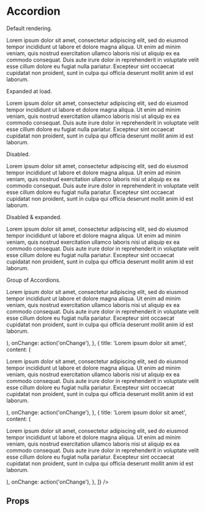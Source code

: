

<Meta title="Components/Accordion" component={Accordion} />

# Accordion

Default rendering.

<Preview>
  <Story name="default">
    <Accordion title="Lorem ipsum dolor sit amet">
      <p>
        Lorem ipsum dolor sit amet, consectetur adipiscing elit, sed do eiusmod tempor incididunt
        ut labore et dolore magna aliqua. Ut enim ad minim veniam, quis nostrud exercitation
        ullamco laboris nisi ut aliquip ex ea commodo consequat. Duis aute irure dolor in
        reprehenderit in voluptate velit esse cillum dolore eu fugiat nulla pariatur. Excepteur
        sint occaecat cupidatat non proident, sunt in culpa qui officia deserunt mollit anim id
        est laborum.
      </p>
    </Accordion>
  </Story>
</Preview>

Expanded at load.

<Preview>
  <Story name="expanded by default">
    <Accordion title="Lorem ipsum dolor sit amet" defaultExpanded>
      <p>
        Lorem ipsum dolor sit amet, consectetur adipiscing elit, sed do eiusmod tempor incididunt
        ut labore et dolore magna aliqua. Ut enim ad minim veniam, quis nostrud exercitation
        ullamco laboris nisi ut aliquip ex ea commodo consequat. Duis aute irure dolor in
        reprehenderit in voluptate velit esse cillum dolore eu fugiat nulla pariatur. Excepteur
        sint occaecat cupidatat non proident, sunt in culpa qui officia deserunt mollit anim id
        est laborum.
      </p>
    </Accordion>
  </Story>
</Preview>

Disabled.

<Preview>
  <Story name="disabled">
    <Accordion title="Lorem ipsum dolor sit amet" disabled>
      <p>
        Lorem ipsum dolor sit amet, consectetur adipiscing elit, sed do eiusmod tempor incididunt
        ut labore et dolore magna aliqua. Ut enim ad minim veniam, quis nostrud exercitation
        ullamco laboris nisi ut aliquip ex ea commodo consequat. Duis aute irure dolor in
        reprehenderit in voluptate velit esse cillum dolore eu fugiat nulla pariatur. Excepteur
        sint occaecat cupidatat non proident, sunt in culpa qui officia deserunt mollit anim id
        est laborum.
      </p>
    </Accordion>
  </Story>
</Preview>

Disabled & expanded.

<Preview>
  <Story name="disabled &amp; expanded">
    <Accordion title="Lorem ipsum dolor sit amet" disabled defaultExpanded>
      <p>
        Lorem ipsum dolor sit amet, consectetur adipiscing elit, sed do eiusmod tempor incididunt
        ut labore et dolore magna aliqua. Ut enim ad minim veniam, quis nostrud exercitation
        ullamco laboris nisi ut aliquip ex ea commodo consequat. Duis aute irure dolor in
        reprehenderit in voluptate velit esse cillum dolore eu fugiat nulla pariatur. Excepteur
        sint occaecat cupidatat non proident, sunt in culpa qui officia deserunt mollit anim id
        est laborum.
      </p>
    </Accordion>
  </Story>
</Preview>

Group of Accordions.

<Preview>
  <Story name="group of accordions">
    <AccordionGroup
      items={[
        {
          title: 'Lorem ipsum dolor sit amet',
          content: (
            <p>
              Lorem ipsum dolor sit amet, consectetur adipiscing elit, sed do eiusmod tempor
              incididunt ut labore et dolore magna aliqua. Ut enim ad minim veniam, quis nostrud
              exercitation ullamco laboris nisi ut aliquip ex ea commodo consequat. Duis aute
              irure dolor in reprehenderit in voluptate velit esse cillum dolore eu fugiat nulla
              pariatur. Excepteur sint occaecat cupidatat non proident, sunt in culpa qui officia
              deserunt mollit anim id est laborum.
            </p>
          ),
          onChange: action('onChange'),
        },
        {
          title: 'Lorem ipsum dolor sit amet',
          content: (
            <p>
              Lorem ipsum dolor sit amet, consectetur adipiscing elit, sed do eiusmod tempor
              incididunt ut labore et dolore magna aliqua. Ut enim ad minim veniam, quis nostrud
              exercitation ullamco laboris nisi ut aliquip ex ea commodo consequat. Duis aute
              irure dolor in reprehenderit in voluptate velit esse cillum dolore eu fugiat nulla
              pariatur. Excepteur sint occaecat cupidatat non proident, sunt in culpa qui officia
              deserunt mollit anim id est laborum.
            </p>
          ),
          onChange: action('onChange'),
        },
        {
          title: 'Lorem ipsum dolor sit amet',
          content: (
            <p>
              Lorem ipsum dolor sit amet, consectetur adipiscing elit, sed do eiusmod tempor
              incididunt ut labore et dolore magna aliqua. Ut enim ad minim veniam, quis nostrud
              exercitation ullamco laboris nisi ut aliquip ex ea commodo consequat. Duis aute
              irure dolor in reprehenderit in voluptate velit esse cillum dolore eu fugiat nulla
              pariatur. Excepteur sint occaecat cupidatat non proident, sunt in culpa qui officia
              deserunt mollit anim id est laborum.
            </p>
          ),
          onChange: action('onChange'),
        },
      ]}
    />
  </Story>
</Preview>

## Props

<ArgsTable of={AccordionGroup} />

